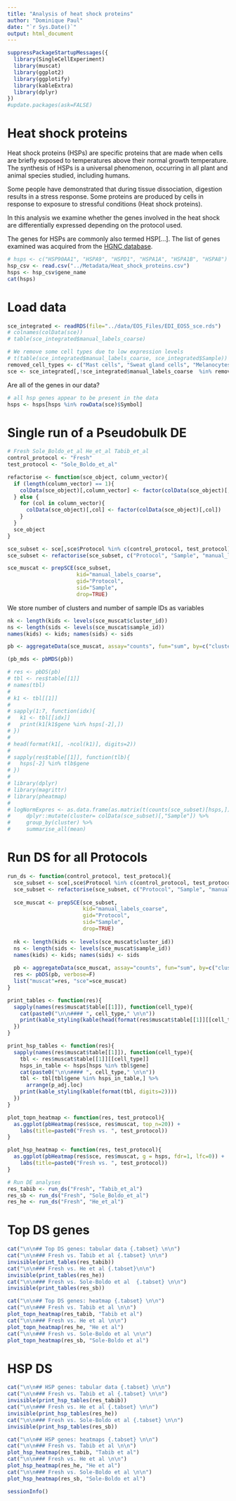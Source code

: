 ```yaml
---
title: "Analysis of heat shock proteins"
author: "Dominique Paul"
date: "`r Sys.Date()`"
output: html_document
---
```


```r
suppressPackageStartupMessages({
  library(SingleCellExperiment)
  library(muscat)
  library(ggplot2)
  library(ggplotify)
  library(kableExtra)
  library(dplyr)
})
#update.packages(ask=FALSE)
```

# Heat shock proteins

Heat shock proteins (HSPs) are specific proteins that are made when cells are briefly exposed to temperatures above their normal growth temperature. The synthesis of HSPs is a universal phenomenon, occurring in all plant and animal species studied, including humans.

Some people have demonstrated that during tissue dissociation, digestion results in a stress response. Some proteins are produced by cells in response to exposure to stressful conditions (Heat shock proteins). 

In this analysis we examine whether the genes involved in the heat shock are differentially expressed depending on the protocol used.

The genes for HSPs are commonly also termed HSP[...]. The list of genes examined was acquired from the [HGNC database](https://www.genenames.org/data/genegroup/#!/group/582).

```r
# hsps <- c("HSP90AA1", "HSPA9", "HSPD1", "HSPA1A", "HSPA1B", "HSPA8")
hsp_csv <- read.csv("../Metadata/Heat_shock_proteins.csv")
hsps <- hsp_csv$gene_name
cat(hsps)
```

# Load data

```r
sce_integrated <- readRDS(file="../data/EOS_Files/EDI_EOS5_sce.rds")
# colnames(colData(sce))
# table(sce_integrated$manual_labels_coarse)

# We remove some cell types due to low expression levels
# t(table(sce_integrated$manual_labels_coarse, sce_integrated$Sample))
removed_cell_types <- c("Mast cells", "Sweat gland cells", "Melanocytes/Schwann cells/Neuronal cells")
sce <- sce_integrated[,!sce_integrated$manual_labels_coarse  %in% removed_cell_types]
```

Are all of the genes in our data?

```r
# all hsp genes appear to be present in the data
hsps <- hsps[hsps %in% rowData(sce)$Symbol]
```

# Single run of a Pseudobulk DE

```r
# Fresh Sole_Boldo_et_al He_et_al Tabib_et_al
control_protocol <- "Fresh"
test_protocol <- "Sole_Boldo_et_al"

refactorise <- function(sce_object, column_vector){
  if (length(column_vector) == 1){
    colData(sce_object)[,column_vector] <- factor(colData(sce_object)[, column_vector])
  } else {
    for (col in column_vector){
      colData(sce_object)[,col] <- factor(colData(sce_object)[,col])
    }
  }
  sce_object
}

sce_subset <- sce[,sce$Protocol %in% c(control_protocol, test_protocol)]
sce_subset <- refactorise(sce_subset, c("Protocol", "Sample", "manual_labels_coarse"))

sce_muscat <- prepSCE(sce_subset,
                      kid="manual_labels_coarse",
                      gid="Protocol",
                      sid="Sample",
                      drop=TRUE)
```

We store number of clusters and number of sample IDs as variables

```r
nk <- length(kids <- levels(sce_muscat$cluster_id))
ns <- length(sids <- levels(sce_muscat$sample_id))
names(kids) <- kids; names(sids) <- sids

pb <- aggregateData(sce_muscat, assay="counts", fun="sum", by=c("cluster_id", "sample_id"))

(pb_mds <- pbMDS(pb))
```

```r
# res <- pbDS(pb)
# tbl <- res$table[[1]]
# names(tbl)
# 
# k1 <- tbl[[1]]
# 
# sapply(1:7, function(idx){
#   k1 <- tbl[[idx]]
#   print(k1[k1$gene %in% hsps[-2],])
# })
# 
# head(format(k1[, -ncol(k1)], digits=2))
# 
# sapply(res$table[[1]], function(tlb){
#   hsps[-2] %in% tlb$gene
# })
# 
# library(dplyr)
# library(magrittr)
# library(pheatmap)
# 
# logNormExpres <- as.data.frame(as.matrix(t(counts(sce_subset)[hsps,]))) %>% 
#     dplyr::mutate(cluster= colData(sce_subset)[,"Sample"]) %>%
#     group_by(cluster) %>% 
#     summarise_all(mean)
```

# Run DS for all Protocols

```r
run_ds <- function(control_protocol, test_protocol){
  sce_subset <- sce[,sce$Protocol %in% c(control_protocol, test_protocol)]
  sce_subset <- refactorise(sce_subset, c("Protocol", "Sample", "manual_labels_coarse"))
  
  sce_muscat <- prepSCE(sce_subset,
                        kid="manual_labels_coarse",
                        gid="Protocol",
                        sid="Sample",
                        drop=TRUE)
  
  nk <- length(kids <- levels(sce_muscat$cluster_id))
  ns <- length(sids <- levels(sce_muscat$sample_id))
  names(kids) <- kids; names(sids) <- sids
  
  pb <- aggregateData(sce_muscat, assay="counts", fun="sum", by=c("cluster_id", "sample_id"), verbose=F)
  res <- pbDS(pb, verbose=F)
  list("muscat"=res, "sce"=sce_muscat)
}

print_tables <- function(res){
  sapply(names(res$muscat$table[[1]]), function(cell_type){
    cat(paste0("\n\n#### ", cell_type," \n\n"))
    print(kable_styling(kable(head(format(res$muscat$table[[1]][[cell_type]], digits=2), 10))))
  })
}

print_hsp_tables <- function(res){
  sapply(names(res$muscat$table[[1]]), function(cell_type){
    tbl <- res$muscat$table[[1]][[cell_type]]
    hsps_in_table <- hsps[hsps %in% tbl$gene]
    cat(paste0("\n\n#### ", cell_type," \n\n"))
    tbl <- tbl[tbl$gene %in% hsps_in_table,] %>%
      arrange(p_adj.loc)
    print(kable_styling(kable(format(tbl, digits=2))))
  })
}

plot_topn_heatmap <- function(res, test_protocol){
  as.ggplot(pbHeatmap(res$sce, res$muscat, top_n=20)) +
    labs(title=paste0("Fresh vs. ", test_protocol))
}

plot_hsp_heatmap <- function(res, test_protocol){
  as.ggplot(pbHeatmap(res$sce, res$muscat, g = hsps, fdr=1, lfc=0)) +
    labs(title=paste0("Fresh vs. ", test_protocol))
}

# Run DE analyses
res_tabib <- run_ds("Fresh", "Tabib_et_al")
res_sb <- run_ds("Fresh", "Sole_Boldo_et_al")
res_he <- run_ds("Fresh", "He_et_al")
```

# Top DS genes

```r
cat("\n\n## Top DS genes: tabular data {.tabset} \n\n")
cat("\n\n### Fresh vs. Tabib et al {.tabset} \n\n")
invisible(print_tables(res_tabib))
cat("\n\n### Fresh vs. He et al {.tabset}\n\n")
invisible(print_tables(res_he))
cat("\n\n### Fresh vs. Sole-Boldo et al  {.tabset} \n\n")
invisible(print_tables(res_sb))
```


```r
cat("\n\n## Top DS genes: heatmap {.tabset} \n\n")
cat("\n\n### Fresh vs. Tabib et al \n\n")
plot_topn_heatmap(res_tabib, "Tabib et al")
cat("\n\n### Fresh vs. He et al \n\n")
plot_topn_heatmap(res_he, "He et al")
cat("\n\n### Fresh vs. Sole-Boldo et al \n\n")
plot_topn_heatmap(res_sb, "Sole-Boldo et al")
```

# HSP DS

```r
cat("\n\n## HSP genes: tabular data {.tabset} \n\n")
cat("\n\n### Fresh vs. Tabib et al {.tabset} \n\n")
invisible(print_hsp_tables(res_tabib))
cat("\n\n### Fresh vs. He et al {.tabset} \n\n")
invisible(print_hsp_tables(res_he))
cat("\n\n### Fresh vs. Sole-Boldo et al {.tabset} \n\n")
invisible(print_hsp_tables(res_sb))
```

```r
cat("\n\n## HSP genes: heatmaps {.tabset} \n\n")
cat("\n\n### Fresh vs. Tabib et al \n\n")
plot_hsp_heatmap(res_tabib, "Tabib et al")
cat("\n\n### Fresh vs. He et al \n\n")
plot_hsp_heatmap(res_he, "He et al")
cat("\n\n### Fresh vs. Sole-Boldo et al \n\n")
plot_hsp_heatmap(res_sb, "Sole-Boldo et al")
```



```r
sessionInfo()
```
